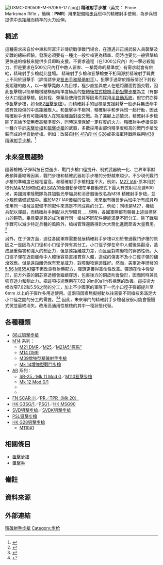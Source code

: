 {{copyedit|time=2015-01-18T14:10:35+00:00}}
{{noteTA
|G1=軍事
|G2=長度單位
|G3=Firearms
}}

[[File:USMC-090509-M-9706A-177.jpg|thumb]]]]
'''精確射手步槍'''（英文： Prime Marksman Rifle ，簡稱：'''PMR'''）用來配備給[[步兵|步兵]]班中的精確射手使用，為步兵班提供中長距離而精準的火力延伸。

== 概述 ==
這種需求來自於中東和阿富汗非傳統戰爭戰鬥場合，在遭遇非正規武裝人員襲擊及交戰的總結經驗，發現必須要有一種比一般步槍更為精準、同時也要比一般狙擊槍更快速的槍枝來提供步兵即時支援，不要求遠程（在1000公尺內）的一擊必殺能力、但是要求在500公尺內打中敵人要害、一槍斃命的精準度）有需求就會有供給，精確射手步槍就此登場。
精確射手步槍和狙擊槍並不相同源於精確射手職責上不同於狙擊手（詳情請參見[[狙擊手#狙击手和精确射手|狙击手和精确射手]]）。狙擊手通常於隱蔽情況下射殺長距離的敵人，以一槍擊斃敵人為目標，極少直接與敵人在短距離面對面交戰，因此狙擊槍以簡單機械結構但精準度極高的[[旋轉後拉式槍機|旋轉後拉式槍機手動狙擊步槍]]為主（有部分大口徑狙擊槍，因射程、彈藥及使用性質等因素而採用[[半自动步枪|半自動系統]]，但它們亦算作狙擊步槍，如:[[巴雷特M82狙擊步槍|M82狙擊步槍]]）。而精確射手的目標是支援射擊一般步兵無法命中或有效殺傷的中長距離敵人。和狙擊手不相同，精確射手和步兵班一起行動，因此精確射手也有可能與敵人在短距離面對面交戰。為了兼顧上述情況，精確射手步槍除了需給予使用者高精準度外，同時還須保留一定程度的火力。精確射手步槍像是一種介乎於[[突擊步槍|突擊步槍]]和[[狙击步枪|狙擊步槍]]的武器，多數採用由部份精準度較高的戰鬥步槍改裝而成的[[半自动步枪|半自動步槍]]。例如：改裝自[[HK417自動步槍|HK 417]]的[[HK_G28狙擊步槍|HK G28]]或美海軍陸戰隊採用[[HK_M27步兵自動步槍|M38精確射手步槍]]。{{notetag|Designated marksman，簡稱：DM，直譯為「指定射手」，二戰以前基層指揮官指派射擊技術優秀的士兵擔任，俗稱神槍手。現在歐美軍隊，DM的作用是通過提供精確射擊來加強己方小部隊單位向600米以內的敵方目標的壓制能力，主要是延伸其所在班的有效射程}}<ref>{{cite web |title=美陸戰狙擊王牌警告：狙擊手數量短缺恐影響城鎮戰能力 |url=https://www.dtmdatabase.com/News.aspx?id=800 |website=尖端科技 軍事資料庫 |accessdate=2021-10-14}}</ref>


== 未來發展趨勢 ==
隨著槍械/子彈科技日益進步、戰鬥步槍口徑提升、制式武器統一化、世界軍事財政預算萎縮等因素，戰鬥步槍和精確武器射手步槍的分野越來越少。不少現代戰鬥步槍的準繩度已經相當高，和精確射手步槍相差不大。例如，[[HK_M27步兵自動步槍|M27 IAR]]-原本用於取代[[M4卡賓槍|M4]]/[[M16突擊步槍|M16]]和[[M249班用自動武器|M249 SAW]]的全自動步槍在半自動模式下最大有效射程高達600米，美國海軍陸戰隊為其加裝光學瞄具和消音器後改名為M38 精確射手步槍，並小規模裝備試驗中。鑑於M27 IAR優越的性能，未來很有機會步兵班中所有成員均使用同一槍械並配備不同配件來滿足不同成員的分工。例如：同樣是M27，機槍兵配以彈鼓，而精確射手則配以光學瞄具……現時，各國軍隊都有朝著上述目標努力的趨勢。畢竟要是真的成功實行同一槍械不同配件便能滿足不同分工，除了戰場作戰可以減少特定兵種的風險外，槍械管理還將得到大大簡化進而節省大量費用。<ref>{{cite web |last1=Snow |first1=Shawn |title=Big changes coming to the Marine Corps’ rifle squads and scout sniper platoons |url=https://www.marinecorpstimes.com/news/your-marine-corps/2018/02/14/big-changes-coming-to-the-marine-corps-rifle-squads-and-scout-sniper-platoons/ |website=Marine Corps Times |accessdate=2021-10-14 |language=en |date=2018-02-14}}</ref>

另外，在子彈方面，過往各國軍隊需要發展精確射手步槍以別於普通戰鬥步槍的原因之一是因為大口徑和小口徑子彈有其分工。小口徑子彈在命中人體後易翻滾，造成嚴重傷害和強大的制止力，但是遠距離威力差，而且面對障礙物的穿透性低。大口徑子彈在近距離命中人體後容易直接貫穿人體，造成的傷害不及小口徑子彈的翻滾效應，但是遠距離仍保有充足威力，對障礙物穿透性好。然而，美軍近年研發的[[5.56×45mm_NATO|5.56 M855A1彈]]不但改良發射藥配方，彈頭更獲得革命性改革。彈頭在命中後變形，前方外露的鋼芯穿透體會繼續穿透，包裹後方的銅皮則會變形，因而同時兼具強穿透力和制止力。把這項技術應用在7.62 的m80a1也有相應的改善。這技術大幅收窄7.62和5.56之間的分工，加上不少國家的軍隊下一代小口徑子彈都提升至6mm 以上的子彈作多用途使用。這兩項因素無擬撼動以往需要不同槍枝來滿足大小口徑之間的分工的需要。<ref>{{cite web |title=美陸戰隊將全軍配發M855A1性能強化彈：穿透力更勝7.62mm |url=https://www.dtmdatabase.com/News.aspx?id=676 |website=尖端科技 軍事資料庫 |accessdate=2021-10-14}}</ref><ref>{{cite web |title=美高層認為5.56mm已經達到極限，是嗎？ |url=https://www.dtmdatabase.com/News.aspx?id=613 |website=尖端科技 軍事資料庫 |accessdate=2021-10-14}}</ref>
因此，未來專門的精確射手步槍發展很可能會慢慢式微並最終消失，改用高通用性槍枝的其中一種狀態代替。

== 各種種類 ==
* [[88式狙擊步槍|88式狙擊步槍]]
* [[M14自动步枪|M14]] 系列：
** [[M21狙擊步槍|M21 DMR]]／[[M25狙擊步槍|M25]]／[[M21A5瘋馬狙擊步槍|M21A5“瘋馬”]]
** [[美國海軍陸戰隊精確射手步槍|M14 DMR]]
** [[M39增強型精確射手步槍|M39增強型精確射手步槍]]
** [[Mk_14增強型戰鬥步槍|Mk 14增強型戰鬥步槍]]
* [[Template:AR15etc|AR]] 系列：
** [[SR-25狙擊步槍|SR-25／Mk 11 Mod 0]]／[[M110狙擊步槍|M110狙擊步槍]]
** [[Mk_12特別用途步槍|Mk 12 Mod 0/1]]
** {{tsl|en|United States Army Squad Designated Marksman Rifle|美國陸軍班用精確射手步槍(SDM-R)}}
** {{tsl|en|United States Marine Corps Squad Advanced Marksman Rifle|美國海軍陸戰隊班用先進射手步槍(SAM-R)}}
* [[FN_SCAR突擊步槍|FN SCAR-H]]／[[FN_SCAR-H_PR精確射手步槍|PR／TPR（Mk 20）]]
* [[HK_G3SG/1狙擊步槍|HK G3SG/1]]／[[HK_PSG1狙擊步槍|PSG1]]／[[HK_MSG90狙擊步槍|HK MSG90]]
* [[SVD狙擊步槍|SVD狙擊步槍]]／[[SVDK狙擊步槍|SVDK狙擊步槍]]
* [[PSL狙擊步槍|PSL狙擊步槍]]
* [[HK_G28狙擊步槍|HK G28狙擊步槍]]
** [[HK_G28狙擊步槍|M110A1]]

== 相關條目 ==
* [[狙击步枪|狙擊步槍]]
* [[狙擊手|狙擊手]]
==備註==
{{notefoot}}
== 資料來源 ==
{{reflist|2}}

== 外部連結 ==
[[Category:精確射手步槍|]]
[[Category:步枪|Category:步枪]]